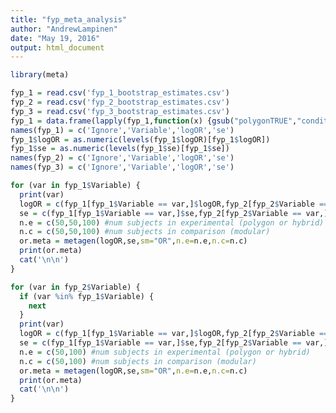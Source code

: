 ```yaml
---
title: "fyp_meta_analysis"
author: "AndrewLampinen"
date: "May 19, 2016"
output: html_document
---
```

```r
library(meta)
```

```r
fyp_1 = read.csv('fyp_1_bootstrap_estimates.csv')
fyp_2 = read.csv('fyp_2_bootstrap_estimates.csv')
fyp_3 = read.csv('fyp_3_bootstrap_estimates.csv')
fyp_1 = data.frame(lapply(fyp_1,function(x) {gsub("polygonTRUE","conditionpolygon", x)})) #variable name consistency
names(fyp_1) = c('Ignore','Variable','logOR','se') 
fyp_1$logOR = as.numeric(levels(fyp_1$logOR)[fyp_1$logOR])
fyp_1$se = as.numeric(levels(fyp_1$se)[fyp_1$se])
names(fyp_2) = c('Ignore','Variable','logOR','se')
names(fyp_3) = c('Ignore','Variable','logOR','se')
```

```r
for (var in fyp_1$Variable) {
  print(var)
  logOR = c(fyp_1[fyp_1$Variable == var,]$logOR,fyp_2[fyp_2$Variable == var,]$logOR,fyp_3[fyp_3$Variable == var,]$logOR)
  se = c(fyp_1[fyp_1$Variable == var,]$se,fyp_2[fyp_2$Variable == var,]$se,fyp_3[fyp_3$Variable == var,]$se)
  n.e = c(50,50,100) #num subjects in experimental (polygon or hybrid)
  n.c = c(50,50,100) #num subjects in comparison (modular)
  or.meta = metagen(logOR,se,sm="OR",n.e=n.e,n.c=n.c)
  print(or.meta)
  cat('\n\n')
}

for (var in fyp_2$Variable) {
  if (var %in% fyp_1$Variable) {
    next
  }
  print(var)
  logOR = c(fyp_1[fyp_1$Variable == var,]$logOR,fyp_2[fyp_2$Variable == var,]$logOR,fyp_3[fyp_3$Variable == var,]$logOR)
  se = c(fyp_1[fyp_1$Variable == var,]$se,fyp_2[fyp_2$Variable == var,]$se,fyp_3[fyp_3$Variable == var,]$se)
  n.e = c(50,100) #num subjects in experimental (polygon or hybrid)
  n.c = c(50,100) #num subjects in comparison (modular)
  or.meta = metagen(logOR,se,sm="OR",n.e=n.e,n.c=n.c)
  print(or.meta)
  cat('\n\n')
}
```

